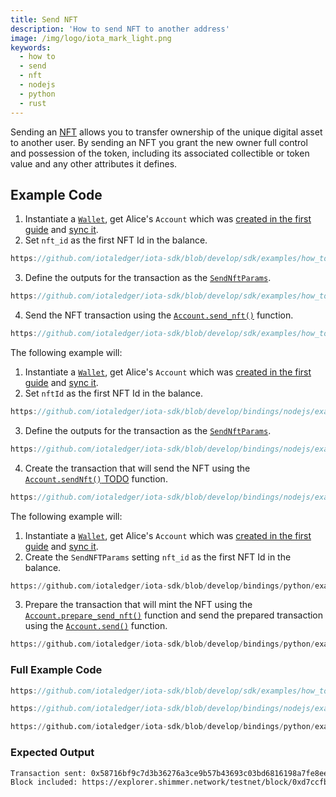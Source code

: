 ```yaml
---
title: Send NFT
description: 'How to send NFT to another address'
image: /img/logo/iota_mark_light.png
keywords:
  - how to
  - send
  - nft
  - nodejs
  - python
  - rust
---
```



Sending an [NFT](/learn/protocols/stardust/core-concepts/multi-asset-ledger#non-fungible-tokens-nfts)
allows you to transfer ownership of the unique digital asset to another user. By sending an NFT you grant the new owner full control and possession of the token, including its
associated collectible or token value and any other attributes it defines.

## Example Code

<Tabs groupId="language" queryString>
<TabItem value="rust" label="Rust">

1. Instantiate a [`Wallet`](https://docs.rs/iota-sdk/latest/iota_sdk/wallet/core/struct.Wallet.html), get Alice's `Account` which was
   [created in the first guide](../accounts-and-addresses/create-account.mdx) and [sync it](../accounts-and-addresses/check-balance.mdx).
2. Set `nft_id` as the first NFT Id in the balance.

<div className={'hide-code-block-extras'}>

```rust reference
https://github.com/iotaledger/iota-sdk/blob/develop/sdk/examples/how_tos/nfts/send_nft.rs#L42
```

</div>

3. Define the outputs for the transaction as the [`SendNftParams`](https://docs.rs/iota-sdk/latest/iota_sdk/wallet/struct.SendNftParams.html).

<div className={'hide-code-block-extras'}>

```rust reference
https://github.com/iotaledger/iota-sdk/blob/develop/sdk/examples/how_tos/nfts/send_nft.rs#L48
```

</div>

4. Send the NFT transaction using the [`Account.send_nft()`](https://docs.rs/iota-sdk/latest/iota_sdk/wallet/struct.SendNftParams.html) function.

<div className={'hide-code-block-extras'}>

```rust reference
https://github.com/iotaledger/iota-sdk/blob/develop/sdk/examples/how_tos/nfts/send_nft.rs#L52
```

</div>

</TabItem>
<TabItem value="typescript-node" label="Typescript (Node.js)">

The following example will:

1. Instantiate a [`Wallet`](https://docs.rs/iota-sdk/latest/iota_sdk/wallet/core/struct.Wallet.html), get Alice's `Account` which was
   [created in the first guide](../accounts-and-addresses/create-account.mdx) and [sync it](../accounts-and-addresses/check-balance.mdx).
2. Set `nftId` as the first NFT Id in the balance.

<div className={'hide-code-block-extras'}>

```typescript reference
https://github.com/iotaledger/iota-sdk/blob/develop/bindings/nodejs/examples/how_tos/nfts/send_nft.ts#L51
```

</div>

3. Define the outputs for the transaction as the [`SendNftParams`](../../references/nodejs/interfaces/SendNftParams.md).

<div className={'hide-code-block-extras'}>

```typescript reference
https://github.com/iotaledger/iota-sdk/blob/develop/bindings/nodejs/examples/how_tos/nfts/send_nft.ts#L53-L58
```

</div>

4. Create the transaction that will send the NFT using the [`Account.sendNft()` TODO](../../references/nodejs/classes/Account.md#sendnft) function.

<div className={'hide-code-block-extras'}>

```typescript reference
https://github.com/iotaledger/iota-sdk/blob/develop/bindings/nodejs/examples/how_tos/nfts/send_nft.ts#L61
```

</div>

</TabItem>
<TabItem value="python" label="Python">

The following example will:

1. Instantiate a [`Wallet`](https://docs.rs/iota-sdk/latest/iota_sdk/wallet/core/struct.Wallet.html), get Alice's `Account` which was
   [created in the first guide](../accounts-and-addresses/create-account.mdx) and [sync it](../accounts-and-addresses/check-balance.mdx).
2. Create the `SendNFTParams` setting `nft_id` as the first NFT Id in the balance.

<div className={'hide-code-block-extras'}>

```python reference
https://github.com/iotaledger/iota-sdk/blob/develop/bindings/python/examples/how_tos/nfts/send_nft.py#L23-L26
```

</div>

3. Prepare the transaction that will mint the NFT using the [`Account.prepare_send_nft()`](../../references/python/iota_sdk/wallet/account.md#prepare_send_nft)
   function and send the prepared transaction using the [`Account.send()`](../../references/python/iota_sdk/wallet/account.md#send)
   function.

<div className={'hide-code-block-extras'}>

```python reference
https://github.com/iotaledger/iota-sdk/blob/develop/bindings/python/examples/how_tos/nfts/send_nft.py#L28
```

</div>

</TabItem>
</Tabs>

### Full Example Code

<Tabs groupId="language" queryString>
<TabItem value="rust" label="Rust">

```rust reference
https://github.com/iotaledger/iota-sdk/blob/develop/sdk/examples/how_tos/nfts/send_nft.rs
```

</TabItem>
<TabItem value="typescript-node" label="Typescript (Node.js)">

```typescript reference
https://github.com/iotaledger/iota-sdk/blob/develop/bindings/nodejs/examples/how_tos/nfts/send_nft.ts
```

</TabItem>
<TabItem value="python" label="Python">

```python reference
https://github.com/iotaledger/iota-sdk/blob/develop/bindings/python/examples/how_tos/nfts/send_nft.py
```

</TabItem>
</Tabs>

### Expected Output

```bash
Transaction sent: 0x58716bf9c7d3b36276a3ce9b57b43693c03bd6816198a7fe8ee1b814c424dae6
Block included: https://explorer.shimmer.network/testnet/block/0xd7ccfb7922a719dcee7e4bf15eaf3a6983c378b7a4c16adf34a3eb001cfc5773
```
